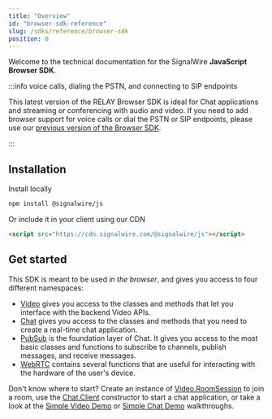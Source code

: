---
title: "Overview"
id: "browser-sdk-reference"
slug: /sdks/reference/browser-sdk
position: 0
---

Welcome to the technical documentation for the SignalWire **JavaScript Browser SDK**.

:::info voice calls, dialing the PSTN, and connecting to SIP endpoints

This latest version of the RELAY Browser SDK is ideal for Chat applications and streaming or conferencing with audio and video.
If you need to add browser support for voice calls or dial the PSTN or SIP endpoints, please use our [previous version of the Browser SDK](https://docs.signalwire.com/reference/relay-sdk-js/v1/#relay-sdk-for-javascript).

:::

## Installation

Install locally

```bash npm2yarn
npm install @signalwire/js
```

Or include it in your client using our CDN

```html
<script src="https://cdn.signalwire.com/@signalwire/js"></script>
```

## Get started

This SDK is meant to be used _in the browser_, and gives you access to four different namespaces:

- [Video](./video/index.mdx) gives you access to the classes and methods that let you interface with the backend Video APIs.
- [Chat](./chat/index.mdx) gives you access to the classes and methods that you need to create a real-time chat application.
- [PubSub](./pubsub/index.mdx) is the foundation layer of Chat. It gives you access to the most basic classes and functions to subscribe to channels, publish messages, and receive messages.
- [WebRTC](./webrtc/index.mdx) contains several functions that are useful for interacting with the hardware of the user's device.

Don't know where to start? Create an instance of [Video.RoomSession](./video/video-roomsession.mdx) to join a room, use the [Chat.Client](./chat/chat-client.mdx) constructor to start a chat application, or take a look at the [Simple Video Demo](/video/getting-started/simple-video-demo) or [Simple Chat Demo](/chat/getting-started/get-started-with-a-simple-chat-demo) walkthroughs.
